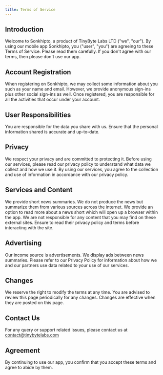 ```yaml
---
title: Terms of Service
---
```


## Introduction

Welcome to Sonkhipto, a product of TinyByte Labs LTD ("we", "our"). By using our mobile app Sonkhipto, you ("user", "you") are agreeing to these Terms of Service. Please read them carefully. If you don't agree with our terms, then please don't use our app.

## Account Registration

When registering on Sonkhipto, we may collect some information about you such as your name and email. However, we provide anonymous sign-ins plus other social sign-ins as well. Once registered, you are responsible for all the activities that occur under your account.

## User Responsibilities

You are responsible for the data you share with us. Ensure that the personal information shared is accurate and up-to-date.

## Privacy

We respect your privacy and are committed to protecting it. Before using our services, please read our privacy policy to understand what data we collect and how we use it. By using our services, you agree to the collection and use of information in accordance with our privacy policy.

## Services and Content

We provide short news summaries. We do not produce the news but summarize them from various sources across the internet. We provide an option to read more about a news short which will open up a browser within the app. We are not responsible for any content that you may find on these external sites. Ensure to read their privacy policy and terms before interacting with the site.

## Advertising

Our income source is advertisements. We display ads between news summaries. Please refer to our Privacy Policy for information about how we and our partners use data related to your use of our services.

## Changes

We reserve the right to modify the terms at any time. You are advised to review this page periodically for any changes. Changes are effective when they are posted on this page.

## Contact Us

For any query or support related issues, please contact us at [contact@tinybytelabs.com](mailto:contact@tinybytelabs.com)

## Agreement

By continuing to use our app, you confirm that you accept these terms and agree to abide by them.
